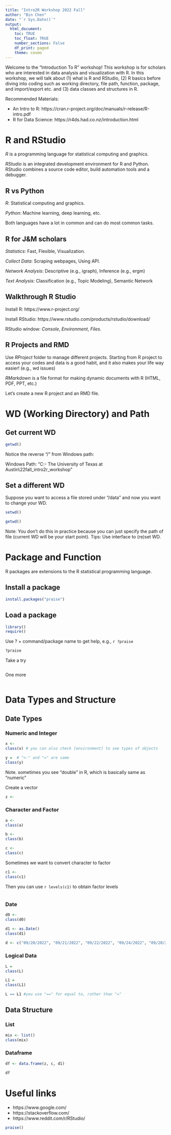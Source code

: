 ---
title: "Intro2R Workshop 2022 Fall"
author: "Bin Chen"
date: "`r Sys.Date()`"
output: 
  html_document:
    toc: TRUE
    toc_float: TRUE
    number_sections: False
    df_print: paged
    theme: cosmo
---

Welcome to the "Introduction To R" workshop! This workshop is for scholars who are interested in data analysis and visualization with R. In this workshop, we will talk about (1) what is R and RStudio, (2) R basics before diving into coding such as working directory, file path, function, package, and import/export etc. and (3) data classes and structures in R.

Recommended Materials:

* An Intro to R: https://cran.r-project.org/doc/manuals/r-release/R-intro.pdf
* R for Data Science: https://r4ds.had.co.nz/introduction.html

# R and RStudio

*R* is a programming language for statistical computing and graphics.

*RStudio* is an integrated development environment for R and Python. RStudio combines a source code editor, build automation tools and a debugger.

## R vs Python

*R*: Statistical computing and graphics.

*Python*: Machine learning, deep learning, etc. 

Both languages have a lot in common and can do most common tasks.

## R for J&M scholars

*Statistics*: Fast, Flexible, Visualization. 

*Collect Data*: Scraping webpages, Using API.

*Network Analysis*: Descriptive (e.g., igraph), Inference (e.g., ergm)

*Text Analysis*: Classification (e.g., Topic Modeling), Semantic Network 

## Walkthrough R Studio

Install R: https://www.r-project.org/

Install RStudio: https://www.rstudio.com/products/rstudio/download/

RStudio window: *Console*, *Environment*, *Files*.

## R Projects and RMD

Use *RProject* folder to manage different projects. Starting from R project to access your codes and data is a good habit, and it also makes your life way easier! (e.g., wd issues)

*RMarkdown* is a file format for making dynamic documents with R (HTML, PDF, PPT, etc.)

Let's create a new R project and an RMD file.

# WD (Working Directory) and Path

## Get current WD
```{r }
getwd()
```

Notice the reverse "/" from Windows path:

Windows Path: "C:\Users\chenb\OneDrive - The University of Texas at Austin\Documents\R\22fall_intro2r_workshop"


## Set a different WD

Suppose you want to access a file stored under "/data" and now you want to change your WD.

```{r warning=FALSE}
setwd()

getwd()
```

Note: You don't do this in practice because you can just specify the path of file (current WD will be your start point). 
Tips: Use interface to (re)set WD.

# Package and Function

R packages are extensions to the R statistical programming language.

## Install a package

```{r eval=FALSE}
install.packages("praise")
```
## Load a package
```{r}
library()
require()
```

Use ? + command/package name to get help, e.g., `r ?praise`

```{r }
?praise
```

Take a try
```{r}

```
One more
```{r}

```

# Data Types and Structure

## Date Types

### Numeric and Integer

```{r}
x <- 
class(x) # you can also check [environment] to see types of objects
```

```{r}
y =  # "<-" and "=" are same
class(y)
```

Note. sometimes you see "double" in R, which is basically same as "numeric"

Create a vector
```{r}
z <- 
```

### Character and Factor

```{r}
a <- 
class(a)
```

```{r}
b <- 
class(b)
```

```{r}
c <- 
class(c)
```

Sometimes we want to convert character to factor

```{r}
c1 <- 
class(c1)
```

Then you can use `r levels(c1)` to obtain factor levels 
```{r}

```

### Date

```{r}
d0 <- 
class(d0)
```

```{r}
d1 <- as.Date()
class(d1)
```

```{r}
d <- c("09/20/2022", "09/21/2022", "09/22/2022", "09/24/2022", "09/20/2022")
```

### Logical Data

```{r}
L = 
class(L)
```

```{r}
L1 = 
class(L1)
```

```{r}
L == L1 #you use "==" for equal to, rather than "="
```

## Data Structure

### List
```{r}
mix <- list() 
class(mix)
```

### Dataframe
```{r}
df <- data.frame(z, c, d1)
```

```{r}
df
```
# Useful links

* https://www.google.com/
* https://stackoverflow.com/
* https://www.reddit.com/r/RStudio/

```{r}
praise()
```



